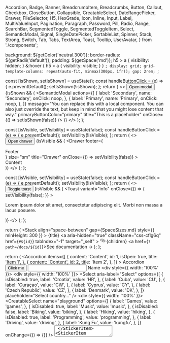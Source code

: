 
  Accordion,
  Badge,
  Banner,
  BreadcrumbItem,
  Breadcrumbs,
  Button,
  Callout,
  Checkbox,
  CloseButton,
  Collapsible,
  CreatableSelect,
  DateRangePicker,
  Drawer,
  FileSelector,
  H5,
  HexGrade,
  Icon,
  Inline,
  Input,
  Label,
  MultiValueInput,
  Pagination,
  Paragraph,
  Password,
  Pill,
  Radio,
  Range,
  SearchBar,
  SegmentedToggle,
  SegmentedToggleItem,
  Select,
  SemanticModal,
  Signal,
  SingleDatePicker,
  SortableList,
  Spinner,
  Stack,
  Strong,
  Switch,
  Tab,
  Tabs,
  TextArea,
  Toast,
  Tooltip,
  UserAvatar,
} from './components';

<Meta title="Overview" />

  background: ${getColor('neutral.300')};
  border-radius: ${getRadii('default')};
  padding: ${getSpace('md')};
  h5 > a {
    visibility: hidden;
  }
  &:hover {
    h5 > a {
      visibility: visible;
    }
  }
`;
  display: grid;
  grid-template-columns: repeat(auto-fit, minmax(300px, 1fr));
  gap: 2rem;
`;

  const [isShown, setIsShown] = useState();
  const handleButtonClick = (e) => {
    e.preventDefault();
    setIsShown(!isShown);
  };
  return (
    <>
      <Button onClick={handleButtonClick}>Open modal</Button>
      {isShown && (
        <SemanticModal
          actions={[
            {
              label: 'Secondary',
              name: 'Secondary',
              onClick: noop,
            },
            {
              label: 'Primary',
              name: 'Primary',
              onClick: noop,
            },
          ]}
          message="You can replace this with a local component. You can also just override the text, but keep in mind that you might lose content that way."
          primaryButtonColor="primary"
          title="This is a placeholder"
          onClose={() => setIsShown(false)}
        />
      )}
    </>
  );
};

  const [isVisible, setVisibility] = useState(false);
  const handleButtonClick = (e) => {
    e.preventDefault();
    setVisibility(!isVisible);
  };
  return (
    <>
      <Button onClick={handleButtonClick}>Open drawer</Button>
      {isVisible && (
        <Drawer
          footer={<div>Footer</div>}
          size="sm"
          title="Drawer"
          onClose={() => setVisibility(false)}
        >
          <div>Content</div>
        </Drawer>
      )}
    </>
  );
};

  const [isVisible, setVisibility] = useState(false);
  const handleButtonClick = (e) => {
    e.preventDefault();
    setVisibility(!isVisible);
  };
  return (
    <>
      <Button onClick={handleButtonClick}>Toggle toast</Button>
      {isVisible && (
        <Toast
          variant="info"
          onClose={() => {
            setVisibility(false);
          }}
        >
          <p>
            Lorem ipsum dolor sit amet, consectetur adipiscing elit. Morbi non
            massa a lacus posuere.
          </p>
        </Toast>
      )}
    </>
  );
};

  return (
    <StickerContainer id={id}>
      <Stack
        align="space-between"
        gap={SpaceSizes.md}
        style={{ minHeight: 300 }}
      >
        <Inline as={H5} gap="sm" variant="secondary">
          <span>{title}</span>
          <a
            aria-hidden="true"
            className="css-cflg6q"
            href={`#${id}`}
            tabIndex="-1"
            target="_self"
          >
            <svg
              aria-hidden="true"
              fill="currentColor"
              height="16"
              version="1.1"
              viewBox="0 0 16 16"
              width="16"
            >
              <path
                d="M4 9h1v1H4c-1.5 0-3-1.69-3-3.5S2.55 3 4 3h4c1.45 0 3 1.69 3 3.5 0 1.41-.91 2.72-2 3.25V8.59c.58-.45 1-1.27 1-2.09C10 5.22 8.98 4 8 4H4c-.98 0-2 1.22-2 2.5S3 9 4 9zm9-3h-1v1h1c1 0 2 1.22 2 2.5S13.98 12 13 12H9c-.98 0-2-1.22-2-2.5 0-.83.42-1.64 1-2.09V6.25c-1.09.53-2 1.84-2 3.25C6 11.31 7.55 13 9 13h4c1.45 0 3-1.69 3-3.5S14.5 6 13 6z"
                fillRule="evenodd"
              />
            </svg>
          </a>
        </Inline>
        <Inline justify="center">{children}</Inline>
        <Inline justify="flex-end">
          <a href={`?path=/docs/${id}`}>See documentation →</a>
        </Inline>
      </Stack>
    </StickerContainer>
  );
};

  return (
    <Grid cols={3} gap={SpaceSizes.lg}>
      <StickerItem id="components-accordion--playground" title="Accordion">
        <Accordion
          items={[
            {
              content: 'Content',
              id: 1,
              isOpen: true,
              title: 'Item 1',
            },
            {
              content: 'Content',
              id: 2,
              title: 'Item 2',
            },
          ]}
        >
          Accordion
        </Accordion>
      </StickerItem>
      <StickerItem id="components-button--playground" title="Button">
        <Button color="primary" variant="solid">
          Click me
        </Button>
      </StickerItem>
      <StickerItem id="components-forms-checkbox--playground" title="Checkbox">
        <Checkbox
          checkboxId="overview-cb"
          label="Click me"
          name="overview-cb"
          onChange={noop}
        />
      </StickerItem>
      <StickerItem id="components-forms-input--playground" title="Input">
        <Input type="text" />
      </StickerItem>
      <StickerItem id="components-forms-label--default" title="Label">
        <Label>Name</Label>
      </StickerItem>
      <StickerItem
        id="components-forms-multivalueinput--playground"
        title="MultiValueInput"
      >
        <div style={{ width: '100%' }}>
          <MultiValueInput />
        </div>
      </StickerItem>
      <StickerItem id="components-forms-password--playground" title="Password">
        <Password />
      </StickerItem>
      <StickerItem id="components-forms-radio--playground" title="Radio">
        <Radio label="Click me" name="radio" radioId="radio" />
      </StickerItem>
      <StickerItem id="components-forms-range--playground" title="Range">
        <Range max={50} min={0} />
      </StickerItem>
      <StickerItem
        id="components-forms-searchbar--playground"
        title="Search Bar"
      >
        <SearchBar />
      </StickerItem>
      <StickerItem
        id="components-forms-segmentedtoggle--playground"
        title="Segmented Toggle"
      >
        <SegmentedToggle group="playground">
          <SegmentedToggleItem
            itemId="input1"
            label="One"
            value="1"
            defaultChecked
          />
          <SegmentedToggleItem itemId="input2" label="Two" value="2" />
          <SegmentedToggleItem itemId="input3" label="Three" value="3" />
        </SegmentedToggle>
      </StickerItem>
      <StickerItem
        id="components-forms-select-select--playground"
        title="Select"
      >
        <div style={{ width: '100%' }}>
          <Select
            aria-label="Select"
            options={[
              {
                isDisabled: true,
                label: 'Croatia',
                value: 'HR',
              },
              {
                label: 'Cuba',
                value: 'CU',
              },
              {
                label: 'Curaçao',
                value: 'CW',
              },
              {
                label: 'Cyprus',
                value: 'CY',
              },
              {
                label: 'Czech Republic',
                value: 'CZ',
              },
              {
                label: 'Denmark',
                value: 'DK',
              },
            ]}
            placeholder="Select country..."
          />
        </div>
      </StickerItem>
      <StickerItem
        id="components-forms-creatable-select--playground"
        title="Creatable Select"
      >
        <div style={{ width: '100%' }}>
          <CreatableSelect
            name="playground"
            options={[
              {
                label: 'Games',
                value: 'games',
              },
              {
                isDisabled: true,
                label: 'Music',
                value: 'music',
              },
              {
                isDisabled: false,
                label: 'Biking',
                value: 'biking',
              },
              {
                label: 'Hiking',
                value: 'hiking',
              },
              {
                isDisabled: true,
                label: 'Programming',
                value: 'programming',
              },
              {
                label: 'Driving',
                value: 'driving',
              },
              {
                label: 'Kung Fu',
                value: 'kungfu',
              },
            ]}
            onChange={() => {}}
          />
        </div>
      </StickerItem>
      <StickerItem id="components-forms-switch--playground" title="Switch">
        <Switch label="Public" switchId="playground" />
      </StickerItem>
      <StickerItem id="components-forms-textarea--playground" title="Text Area">
        <TextArea aria-label="Text" />
      </StickerItem>
      <StickerItem
        id="components-modals-semanticmodal--playground"
        title="Semantic Modal"
      >
        <StickerModalItem />
      </StickerItem>
      <StickerItem id="components-badge--playground" title="Badge">
        <Badge count={25} />
      </StickerItem>
      <StickerItem id="components-banner--playground" title="Banner">
        <Banner variant="info">Info Banner</Banner>
      </StickerItem>
      <StickerItem id="components-breadcrumbs--playground" title="Breadcrumbs">
        <Breadcrumbs>
          <BreadcrumbItem href="#">Root</BreadcrumbItem>
          <BreadcrumbItem href="#">Parent</BreadcrumbItem>
          <BreadcrumbItem href="">Current</BreadcrumbItem>
        </Breadcrumbs>
      </StickerItem>
      <StickerItem id="components-callout--playground" title="Callout">
        <Callout>
          <React.Fragment key=".0">
            <Strong>Did you know?</Strong> This is a callout message
          </React.Fragment>
        </Callout>
      </StickerItem>
      <StickerItem id="components-closebutton--default" title="Close Button">
        <CloseButton onClose={noop} />
      </StickerItem>
      <StickerItem id="components-collapsible--playground" title="Collapsible">
        <Collapsible subject="Collapsible" title="playground">
          Lorem ipsum dolor sit amet...
        </Collapsible>
      </StickerItem>
      <StickerItem
        id="components-daterangepicker--playground"
        title="Date Range Picker"
      >
        <DateRangePicker
          maxDate={new Date('2021-03-28T03:00:00.000Z')}
          minDate={new Date('2021-03-01T03:00:00.000Z')}
          value={{
            endDate: null,
            startDate: null,
          }}
          onChange={() => {}}
        />
      </StickerItem>
      <StickerItem
        id="components-fileselector--playground"
        title="File Selector"
      >
        <FileSelector />
      </StickerItem>
      <StickerItem id="components-hexgrade--playground" title="Hex Grade">
        <Inline>
          <HexGrade variant="solid" />
          <HexGrade grade="A" variant="solid" />
          <HexGrade grade="B" variant="solid" />
        </Inline>
      </StickerItem>
      <StickerItem id="components-icon--ssc-icon" title="Icon">
        <Icon color="neutral.900" name="wrench" />
      </StickerItem>
      <StickerItem id="components-pill--playground" title="Pill">
        <Pill label="Pill label" />
      </StickerItem>
      <StickerItem id="components-signal--playground" title="Signal">
        <Inline gap={SpaceSizes.md}>
          <Signal kind="high" size={32} />
          <Signal kind="medium" size={32} />
          <Signal kind="low" size={32} />
        </Inline>
      </StickerItem>
      <StickerItem
        id="components-singledatepicker--playground"
        title="Single Date Picker"
      >
        <SingleDatePicker onChange={noop} />
      </StickerItem>
      <StickerItem
        id="components-sortablelist--playground"
        title="Sortable list"
      >
        <SortableList
          items={['item1', 'item2', 'item3']}
          labels={{
            item1: 'Item 1',
            item2: 'Item 2',
            item3: 'Item 3',
          }}
          onDragCancel={noop}
          onDragEnd={noop}
          onDragOver={noop}
          onDragStart={noop}
          onOrderChange={noop}
        />
      </StickerItem>
      <StickerItem id="components-spinner--playground" title="Spinner">
        <Spinner dark />
      </StickerItem>
      <StickerItem id="components-tabs--playground" title="Tabs">
        <Tabs selectedValue="inventory">
          <Tab value="inventory">Inventory</Tab>
          <Tab value="overview">Overview</Tab>
        </Tabs>
      </StickerItem>
      <StickerItem id="components-tooltip--playground" title="Tooltip">
        <Tooltip
          popup={
            <>
              <Paragraph margin={{ bottom: 0 }} size="md">
                Lorem ipsum dolor sit amet, consectetur adipiscing elit.
              </Paragraph>
              <Button variant="text">Action</Button>
            </>
          }
        >
          <Button>Button with tooltip</Button>
        </Tooltip>
      </StickerItem>
      <StickerItem id="components-useravatar--playground" title="User Avatar">
        <UserAvatar label="AB" size="md" />
      </StickerItem>
      <StickerItem id="components-drawer--playground" title="Drawer">
        <StickerDrawerItem />
      </StickerItem>
      <StickerItem id="components-toast--playground" title="Toast">
        <StickerToastItem />
      </StickerItem>
      <StickerItem id="components-pagination--on-first-page" title="Pagination">
        <Pagination currentPage={1} pageCount={3} onPageChange={noop} />
      </StickerItem>
    </Grid>
  );
};

# Overview

Components are the building blocks of our design system, each component serves an specific need. Find below a list of examples.

<DSProvider>
  <StickerList />
</DSProvider>
